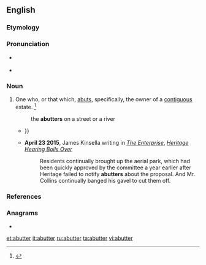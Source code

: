 ==English==

===Etymology===
{{suffix|abut|er|id2=agent noun|lang=en}}

===Pronunciation===
* {{a|US}} {{IPA|/əˈbʌ.tɚ/|lang=en}}
* {{rhymes|ʌtə(ɹ)|lang=en}}

===Noun===
{{en-noun}}

# One who, or that which, [[abut]]s, specifically, the owner of a [[contiguous]] estate. {{defdate|First attested in the late 17<sup>th</sup> century.}}<ref name=SOED>{{R:SOED5|page=11}}</ref>
#:the '''abutters''' on a street or a river
#* {{quote-book|year=1886|author=American Society of Mechanical Engineers|title=ASME transactions|volume=7|passage=But said corporation shall not acquire title to any land, nor enter upon any street, until all damages to the owners of land and '''abutters''' on any part of a street occupied, or to be occupied, by its structure have been paid or secured{{...}}}}
#* '''April 23 2015''', James Kinsella writing in ''[[w:The Enterprise (Brockton)|The Enterprise]]'', ''[http://www.capenews.net/sandwich/news/heritage-hearing-boils-over/article_a32dc1e8-ea2c-11e4-ab72-534842566bef.html Heritage Hearing Boils Over]''
#*:Residents continually brought up the aerial park, which had been quickly approved by the committee a year earlier after Heritage failed to notify '''abutters''' about the proposal. And Mr. Collins continually banged his gavel to cut them off.

===References===
<references/>

===Anagrams===
* {{l|en|batture}}

[[et:abutter]]
[[it:abutter]]
[[ru:abutter]]
[[ta:abutter]]
[[vi:abutter]]
